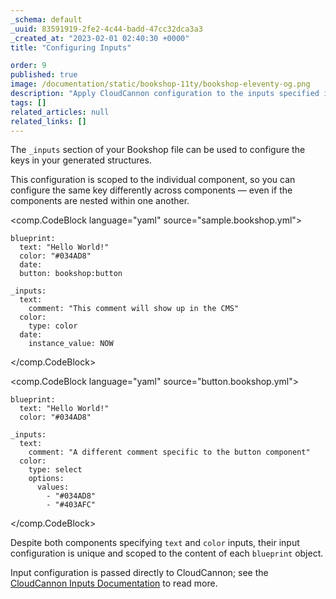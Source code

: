 ```yaml
---
_schema: default
_uuid: 83591919-2fe2-4c44-badd-47cc32dca3a3
_created_at: "2023-02-01 02:40:30 +0000"
title: "Configuring Inputs"

order: 9
published: true
image: /documentation/static/bookshop-11ty/bookshop-eleventy-og.png
description: "Apply CloudCannon configuration to the inputs specified in your component configuration"
tags: []
related_articles: null
related_links: []
---
```


The `_inputs` section of your Bookshop file can be used to configure the keys in your generated structures.

This configuration is scoped to the individual component, 
so you can configure the same key differently across components — even 
if the components are nested within one another.

<comp.CodeBlock language="yaml" source="sample.bookshop.yml">
```
blueprint:
  text: "Hello World!"
  color: "#034AD8"
  date:
  button: bookshop:button

_inputs:
  text:
    comment: "This comment will show up in the CMS"
  color:
    type: color
  date:
    instance_value: NOW
```
</comp.CodeBlock>

<comp.CodeBlock language="yaml" source="button.bookshop.yml">
```
blueprint:
  text: "Hello World!"
  color: "#034AD8"

_inputs:
  text:
    comment: "A different comment specific to the button component"
  color:
    type: select
    options:
      values:
        - "#034AD8"
        - "#403AFC"
```
</comp.CodeBlock>

Despite both components specifying `text` and `color` inputs, their input configuration is unique
and scoped to the content of each `blueprint` object.

Input configuration is passed directly to CloudCannon; see the [CloudCannon Inputs Documentation](https://cloudcannon.com/documentation/articles/configure-your-inputs/) to read more.